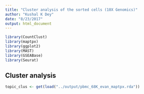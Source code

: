 ```yaml
---
title: "Cluster analysis of the sorted cells (10X Genomics)"
author: "Kushal K Dey"
date: "8/23/2017"
output: html_document
---
```


```r
library(CountClust)
library(maptpx)
library(ggplot2)
library(MAST)
library(GSEABase)
library(Seurat)
```

## Cluster analysis

```r
topic_clus <- get(load("../output/pbmc_68K_evan_maptpx.rda"))
```
